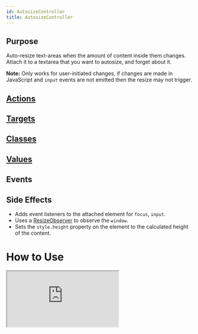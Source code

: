 ```yaml
---
id: AutosizeController
title: AutosizeController
---
```




## Purpose

Auto-resize text-areas when the amount of content inside them changes. Attach it to a textarea that you want to autosize, and forget about it.

**Note:**
Only works for user-initiated changes, if changes are made in JavaScript and `input` events are not emitted then the resize may not trigger.


## [Actions](https://stimulus.hotwire.dev/reference/actions)


<NoActions/>

## [Targets](https://stimulus.hotwire.dev/reference/targets)


<NoTargets/>

## [Classes](https://stimulus.hotwire.dev/reference/classes)


<NoClasses/>

## [Values](https://stimulus.hotwire.dev/reference/values)


<NoValues/>

## Events


<NoEvents/>

## Side Effects

- Adds event listeners to the attached element for `focus`, `input`.
- Uses a [ResizeObserver](https://developer.mozilla.org/en-US/docs/Web/API/ResizeObserver) to observe the `window`.
- Sets the `style.height` property on the element to the calculated height of the content.



# How to Use
<iframe
  src="https://codesandbox.io/embed/autosizecontroller-jx1mv?fontsize=14&hidenavigation=1&theme=dark"
  style={{width: "100%", height: "500px", border: "0", borderRadius: "4px", overflow: "hidden"}}
  sandbox="allow-forms allow-modals allow-popups allow-presentation allow-same-origin allow-scripts"
/>
